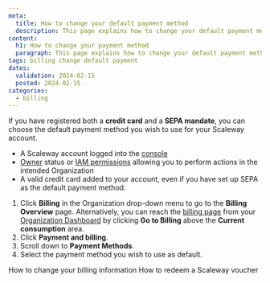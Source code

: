 ```yaml
---
meta:
  title: How to change your default payment method
  description: This page explains how to change your default payment method
content:
  h1: How to change your payment method
  paragraph: This page explains how to change your default payment method
tags: billing change default payment 
dates:
  validation: 2024-02-15
  posted: 2024-02-15
categories:
  - billing
---
```


If you have registered both a **credit card** and a **SEPA mandate**, you can choose the default payment method you wish to use for your Scaleway account.

<Macro id="requirements" />

- A Scaleway account logged into the [console](https://console.scaleway.com)
- [Owner](/identity-and-access-management/iam/concepts/#owner) status or [IAM permissions](/identity-and-access-management/iam/concepts/#permission) allowing you to perform actions in the intended Organization
- A valid credit card added to your account, even if you have set up SEPA as the default payment method.


1. Click **Billing** in the Organization drop-down menu to go to the **Billing Overview** page.
    <Message type="tip">
      Alternatively, you can reach the [billing page](https://console.scaleway.com/billing/overview) from your [Organization Dashboard](https://console.scaleway.com/organization) by clicking **Go to Billing** above the **Current consumption** area.
    </Message>
2. Click **Payment and billing**.
3. Scroll down to **Payment Methods**.
4. Select the payment method you wish to use as default.


<Navigation title="See also">
  <PreviousButton to="/console/billing/how-to/change-billing-information">How to change your billing information</PreviousButton>
  <NextButton to="/console/billing/how-to/redeem-voucher-code">How to redeem a Scaleway voucher</NextButton>
</Navigation>